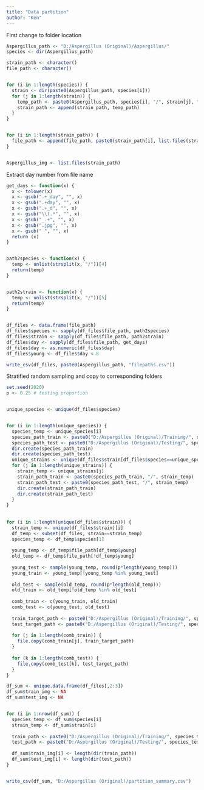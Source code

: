 ---
title: "Data partition"
author: "Ken"
---


First change to folder location
```{r get filenames (species)}
Aspergillus_path <- "D:/Aspergillus (Original)/Aspergillus/"
species <- dir(Aspergillus_path)
```


```{r get filenames (strain)}
strain_path <- character()
file_path <- character()


for (i in 1:length(species)) {
  strain <- dir(paste0(Aspergillus_path, species[i]))
  for (j in 1:length(strain)) {
    temp_path <- paste0(Aspergillus_path, species[i], "/", strain[j], "/")
    strain_path <- append(strain_path, temp_path)
  }
}


for (i in 1:length(strain_path)) {
  file_path <- append(file_path, paste0(strain_path[i], list.files(strain_path[i])))
}


Aspergillus_img <- list.files(strain_path)
```


Extract day number from file name
```{r get days}
get_days <- function(x) {
  x <- tolower(x)
  x <- gsub(".+_day", "", x)
  x <- gsub(".+day", "", x)
  x <- gsub(".+_d", "", x)
  x <- gsub("\\(.*", "", x)
  x <- gsub("_.+", "", x)
  x <- gsub(".jpg", "", x)
  x <- gsub(" ", "", x)
  return (x)
}


path2species <- function(x) {
  temp <- unlist(strsplit(x, "/"))[4]
  return(temp)
}


path2strain <- function(x) {
  temp <- unlist(strsplit(x, "/"))[5]
  return(temp)
}


df_files <- data.frame(file_path)
df_files$species <- sapply(df_files$file_path, path2species)
df_files$strain <- sapply(df_files$file_path, path2strain)
df_files$day <- sapply(df_files$file_path, get_days)
df_files$day <- as.numeric(df_files$day)
df_files$young <- df_files$day < 8

write_csv(df_files, paste0(Aspergillus_path, "filepaths.csv"))
```


Stratified random sampling and copy to corresponding folders
```{r partition and copy}
set.seed(2020)
p <- 0.25 # testing proportion


unique_species <- unique(df_files$species)


for (i in 1:length(unique_species)) {
  species_temp <- unique_species[i]
  species_path_train <- paste0("D:/Aspergillus (Original)/Training/", species_temp)
  species_path_test <- paste0("D:/Aspergillus (Original)/Testing/", species_temp)
  dir.create(species_path_train)
  dir.create(species_path_test)
  unique_strains <- unique(df_files$strain[df_files$species==unique_species[i]])
  for (j in 1:length(unique_strains)) {
    strain_temp <- unique_strains[j]
    strain_path_train <- paste0(species_path_train, "/", strain_temp)
    strain_path_test <- paste0(species_path_test, "/", strain_temp)
    dir.create(strain_path_train)
    dir.create(strain_path_test)
  }
}
  
  
for (i in 1:length(unique(df_files$strain))) {
  strain_temp <- unique(df_files$strain)[i]
  df_temp <- subset(df_files, strain==strain_temp)
  species_temp <- df_temp$species[1]
  
  young_temp <- df_temp$file_path[df_temp$young]
  old_temp <- df_temp$file_path[!df_temp$young]
  
  young_test <- sample(young_temp, round(p*length(young_temp)))
  young_train <- young_temp[!young_temp %in% young_test]
  
  old_test <- sample(old_temp, round(p*length(old_temp)))
  old_train <- old_temp[!old_temp %in% old_test]
  
  comb_train <- c(young_train, old_train)
  comb_test <- c(young_test, old_test)
  
  train_target_path <- paste0("D:/Aspergillus (Original)/Training/", species_temp, "/", strain_temp)
  test_target_path <- paste0("D:/Aspergillus (Original)/Testing/", species_temp, "/", strain_temp)
  
  for (j in 1:length(comb_train)) {
    file.copy(comb_train[j], train_target_path)
  }
  
  for (k in 1:length(comb_test)) {
    file.copy(comb_test[k], test_target_path)
  }
}
```


```{r summary}
df_sum <- unique.data.frame(df_files[,2:3])
df_sum$train_img <- NA
df_sum$test_img <- NA


for (i in 1:nrow(df_sum)) {
  species_temp <- df_sum$species[i]
  strain_temp <- df_sum$strain[i]
  
  train_path <- paste0("D:/Aspergillus (Original)/Training/", species_temp, "/", strain_temp)
  test_path <- paste0("D:/Aspergillus (Original)/Testing/", species_temp, "/", strain_temp)
  
  df_sum$train_img[i] <- length(dir(train_path))
  df_sum$test_img[i] <- length(dir(test_path))
}


write_csv(df_sum, "D:/Aspergillus (Original)/partition_summary.csv")
```